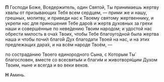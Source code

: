 **П** Господи Боже, Вседержитель, один Святой, Ты принимаешь жертву хвалы от призывающих Тебя всем сердцем, — прими же и нашу, грешных, молитву, и приведи нас к Твоему святому жертвеннику, и укрепи нас для приношения Тебе даро́в и жертв духовных за грехи наши и совершённые по неве́дению Твоим народом; и удостой нас обрести милость в оча́х Твоих, чтобы Тебе благоуго́дной была жертва наша и чтобы почи́л благо́й Дух благодати Твоей на нас, и на этих предлежащих дара́х, и на всём народе Твоём, —

по состраданию Твоего единородного Сына, с Которым Ты́ благословен, вместе со всесвяты́м и благи́м и животворя́щим Духом Твоим, ныне и всегда и во веки веков.

**Н** Аминь. 

